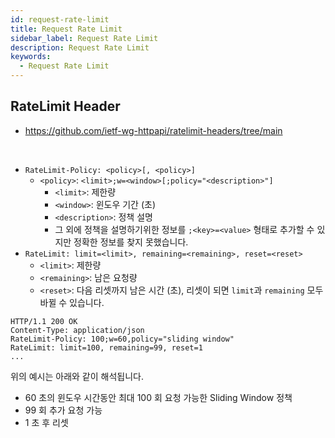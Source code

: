 ```yaml
---
id: request-rate-limit
title: Request Rate Limit
sidebar_label: Request Rate Limit
description: Request Rate Limit
keywords:
  - Request Rate Limit
---
```


## RateLimit Header

- https://github.com/ietf-wg-httpapi/ratelimit-headers/tree/main

<br />

- `RateLimit-Policy: <policy>[, <policy>]`
  - `<policy>`: `<limit>;w=<window>[;policy="<description>"]`
    - `<limit>`: 제한량
    - `<window>`: 윈도우 기간 (초)
    - `<description>`: 정책 설명
    - 그 외에 정책을 설명하기위한 정보를 `;<key>=<value>` 형태로 추가할 수 있지만 정확한 정보를 찾지 못했습니다.
- `RateLimit: limit=<limit>, remaining=<remaining>, reset=<reset>`
  - `<limit>`: 제한량
  - `<remaining>`: 남은 요청량
  - `<reset>`: 다음 리셋까지 남은 시간 (초), 리셋이 되면 `limit`과 `remaining` 모두 바뀔 수 있습니다.

```http
HTTP/1.1 200 OK
Content-Type: application/json
RateLimit-Policy: 100;w=60,policy="sliding window"
RateLimit: limit=100, remaining=99, reset=1
...
```

위의 예시는 아래와 같이 해석됩니다.

- 60 초의 윈도우 시간동안 최대 100 회 요청 가능한 Sliding Window 정책
- 99 회 추가 요청 가능
- 1 초 후 리셋

